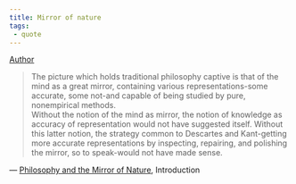 ```yaml
---
title: Mirror of nature
tags:
 - quote
---
```


[Author](/docs/phil/Richard Rorty.html)

> The picture which holds traditional philosophy captive is that of the mind as a great mirror, containing various representations-some accurate, some not-and capable of being studied by pure, nonempirical methods.  
Without the notion of the mind as mirror, the notion of knowledge as accuracy of representation would not have suggested itself. Without this latter notion, the strategy common to Descartes and Kant-getting more accurate representations by inspecting, repairing, and polishing the mirror, so to speak-would not have made sense.

 — [Philosophy and the Mirror of Nature](/docs/phil/Philosophy and the Mirror of Nature.html), Introduction